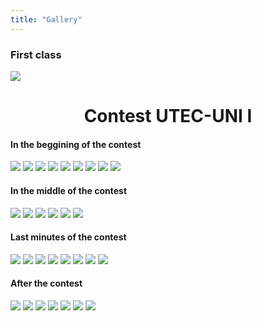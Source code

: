 ```yaml
---
title: "Gallery"
---
```


### **First class**

![](./images/gallery/first-class/first-class.jpg)

<center><h1><strong> Contest UTEC-UNI I</strong></h1> </center>

#### **In the beggining of the contest**

<div id="carousel1" class="gallery">

  <a href="./images/gallery/contest-UTEC-UNI-I/start/1.jpg" data-lightbox="mygallery" data-title="Picture1"><img class="item" src="./images/gallery/contest-UTEC-UNI-I/start/1_small.jpg"></a>
  <a href="./images/gallery/contest-UTEC-UNI-I/start/2.jpg" data-lightbox="mygallery" data-title="Picture2"><img class="item" src="./images/gallery/contest-UTEC-UNI-I/start/2_small.jpg"></a>
  <a href="./images/gallery/contest-UTEC-UNI-I/start/3.jpg" data-lightbox="mygallery" data-title="Picture3"><img class="item" src="./images/gallery/contest-UTEC-UNI-I/start/3_small.jpg"></a>
  <a href="./images/gallery/contest-UTEC-UNI-I/start/4.jpg" data-lightbox="mygallery" data-title="Picture4"><img class="item" src="./images/gallery/contest-UTEC-UNI-I/start/4_small.jpg"></a>
  <a href="./images/gallery/contest-UTEC-UNI-I/start/5.jpg" data-lightbox="mygallery" data-title="Picture5"><img class="item" src="./images/gallery/contest-UTEC-UNI-I/start/5_small.jpg"></a>
  <a href="./images/gallery/contest-UTEC-UNI-I/start/6.jpg" data-lightbox="mygallery" data-title="Picture6"><img class="item" src="./images/gallery/contest-UTEC-UNI-I/start/6_small.jpg"></a>
  <a href="./images/gallery/contest-UTEC-UNI-I/start/7.jpg" data-lightbox="mygallery" data-title="Picture7"><img class="item" src="./images/gallery/contest-UTEC-UNI-I/start/7_small.jpg"></a>
  <a href="./images/gallery/contest-UTEC-UNI-I/start/8.jpg" data-lightbox="mygallery" data-title="Picture8"><img class="item" src="./images/gallery/contest-UTEC-UNI-I/start/8_small.jpg"></a>
  <a href="./images/gallery/contest-UTEC-UNI-I/start/9.jpg" data-lightbox="mygallery" data-title="Picture9"><img class="item" src="./images/gallery/contest-UTEC-UNI-I/start/9_small.jpg"></a>

</div>


#### **In the middle of the contest**

<div id="carousel2" class="gallery">

  <a href="./images/gallery/contest-UTEC-UNI-I/middle/1.jpg" data-lightbox="mygallery" data-title="Picture1"><img class="item" src="./images/gallery/contest-UTEC-UNI-I/middle/1_small.jpg"></a>
  <a href="./images/gallery/contest-UTEC-UNI-I/middle/2.jpg" data-lightbox="mygallery" data-title="Picture2"><img class="item" src="./images/gallery/contest-UTEC-UNI-I/middle/2_small.jpg"></a>
  <a href="./images/gallery/contest-UTEC-UNI-I/middle/3.jpg" data-lightbox="mygallery" data-title="Picture3"><img class="item" src="./images/gallery/contest-UTEC-UNI-I/middle/3_small.jpg"></a>
  <a href="./images/gallery/contest-UTEC-UNI-I/middle/4.jpg" data-lightbox="mygallery" data-title="Picture4"><img class="item" src="./images/gallery/contest-UTEC-UNI-I/middle/4_small.jpg"></a>
  <a href="./images/gallery/contest-UTEC-UNI-I/middle/5.jpg" data-lightbox="mygallery" data-title="Picture5"><img class="item" src="./images/gallery/contest-UTEC-UNI-I/middle/5_small.jpg"></a>
  <a href="./images/gallery/contest-UTEC-UNI-I/middle/6.jpg" data-lightbox="mygallery" data-title="Picture6"><img class="item" src="./images/gallery/contest-UTEC-UNI-I/middle/6_small.jpg"></a>

</div>


#### **Last minutes of the contest**

<div id="carousel3" class="gallery">

  <a href="./images/gallery/contest-UTEC-UNI-I/final/1.jpg" data-lightbox="mygallery" data-title="Picture1"><img class="item" src="./images/gallery/contest-UTEC-UNI-I/final/1_small.jpg"></a>
  <a href="./images/gallery/contest-UTEC-UNI-I/final/2.jpg" data-lightbox="mygallery" data-title="Picture2"><img class="item" src="./images/gallery/contest-UTEC-UNI-I/final/2_small.jpg"></a>
  <a href="./images/gallery/contest-UTEC-UNI-I/final/3.jpg" data-lightbox="mygallery" data-title="Picture3"><img class="item" src="./images/gallery/contest-UTEC-UNI-I/final/3_small.jpg"></a>
  <a href="./images/gallery/contest-UTEC-UNI-I/final/4.jpg" data-lightbox="mygallery" data-title="Picture4"><img class="item" src="./images/gallery/contest-UTEC-UNI-I/final/4_small.jpg"></a>
  <a href="./images/gallery/contest-UTEC-UNI-I/final/5.jpg" data-lightbox="mygallery" data-title="Picture5"><img class="item" src="./images/gallery/contest-UTEC-UNI-I/final/5_small.jpg"></a>
  <a href="./images/gallery/contest-UTEC-UNI-I/final/6.jpg" data-lightbox="mygallery" data-title="Picture6"><img class="item" src="./images/gallery/contest-UTEC-UNI-I/final/6_small.jpg"></a>
  <a href="./images/gallery/contest-UTEC-UNI-I/final/7.jpg" data-lightbox="mygallery" data-title="Picture7"><img class="item" src="./images/gallery/contest-UTEC-UNI-I/final/7_small.jpg"></a>
  <a href="./images/gallery/contest-UTEC-UNI-I/final/8.jpg" data-lightbox="mygallery" data-title="Picture8"><img class="item" src="./images/gallery/contest-UTEC-UNI-I/final/8_small.jpg"></a>

</div>


#### **After the contest**

<div id="carousel4" class="gallery">

  <a href="./images/gallery/contest-UTEC-UNI-I/ceremony/1.jpg" data-lightbox="mygallery" data-title="Picture1"><img class="item" src="./images/gallery/contest-UTEC-UNI-I/ceremony/1_small.jpg"></a>
  <a href="./images/gallery/contest-UTEC-UNI-I/ceremony/2.jpg" data-lightbox="mygallery" data-title="Picture2"><img class="item" src="./images/gallery/contest-UTEC-UNI-I/ceremony/2_small.jpg"></a>
  <a href="./images/gallery/contest-UTEC-UNI-I/ceremony/3.jpg" data-lightbox="mygallery" data-title="Picture3"><img class="item" src="./images/gallery/contest-UTEC-UNI-I/ceremony/3_small.jpg"></a>
  <a href="./images/gallery/contest-UTEC-UNI-I/ceremony/4.jpg" data-lightbox="mygallery" data-title="Picture4"><img class="item" src="./images/gallery/contest-UTEC-UNI-I/ceremony/4_small.jpg"></a>
  <a href="./images/gallery/contest-UTEC-UNI-I/ceremony/5.jpg" data-lightbox="mygallery" data-title="Picture5"><img class="item" src="./images/gallery/contest-UTEC-UNI-I/ceremony/5_small.jpg"></a>
  <a href="./images/gallery/contest-UTEC-UNI-I/ceremony/6.jpg" data-lightbox="mygallery" data-title="Picture6"><img class="item" src="./images/gallery/contest-UTEC-UNI-I/ceremony/6_small.jpg"></a>
  <a href="./images/gallery/contest-UTEC-UNI-I/ceremony/7.jpg" data-lightbox="mygallery" data-title="Picture7"><img class="item" src="./images/gallery/contest-UTEC-UNI-I/ceremony/7_small.jpg"></a>

</div>

